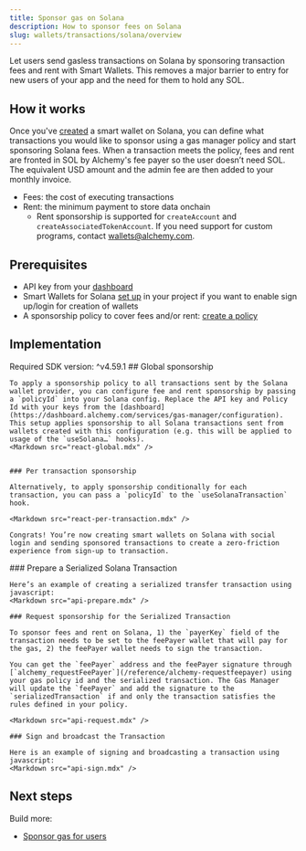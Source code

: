 ```yaml
---
title: Sponsor gas on Solana
description: How to sponsor fees on Solana
slug: wallets/transactions/solana/overview
---
```


Let users send gasless transactions on Solana by sponsoring transaction fees and rent with Smart Wallets. This removes a major barrier to entry for new users of your app and the need for them to hold any SOL.

## How it works

Once you've [created](/react/solana-wallets/get-started) a smart wallet on Solana, you can define what transactions you would like to sponsor using a gas manager policy and start sponsoring Solana fees. When a transaction meets the policy, fees and rent are fronted in SOL by Alchemy's fee payer so the user doesn’t need SOL. The equivalent USD amount and the admin fee are then added to your monthly invoice.

- Fees: the cost of executing transactions
- Rent: the minimum payment to store data onchain
  - Rent sponsorship is supported for `createAccount` and `createAssociatedTokenAccount`. If you need support for custom programs, contact [wallets@alchemy.com](mailto:wallets@alchemy.com).

## Prerequisites

- API key from your [dashboard](https://dashboard.alchemy.com/apps)
- Smart Wallets for Solana [set up](/react/solana-wallets/get-started) in your project if you want to enable sign up/login for creation of wallets
- A sponsorship policy to cover fees and/or rent: [create a policy](https://dashboard.alchemy.com/gas-manager/policy/create/)

## Implementation

<Tabs>
  <Tab title="React">
    <Info>Required SDK version: ^v4.59.1</Info>
    ## Global sponsorship

    To apply a sponsorship policy to all transactions sent by the Solana wallet provider, you can configure fee and rent sponsorship by passing a `policyId` into your Solana config. Replace the API key and Policy Id with your keys from the [dashboard](https://dashboard.alchemy.com/services/gas-manager/configuration). This setup applies sponsorship to all Solana transactions sent from wallets created with this configuration (e.g. this will be applied to usage of the `useSolana…` hooks).
    <Markdown src="react-global.mdx" />


    ### Per transaction sponsorship

    Alternatively, to apply sponsorship conditionally for each transaction, you can pass a `policyId` to the `useSolanaTransaction` hook.

    <Markdown src="react-per-transaction.mdx" />

    Congrats! You’re now creating smart wallets on Solana with social login and sending sponsored transactions to create a zero-friction experience from sign-up to transaction.

  </Tab>
  <Tab title="Javascript">
    ### Prepare a Serialized Solana Transaction

    Here’s an example of creating a serialized transfer transaction using javascript:
    <Markdown src="api-prepare.mdx" />

    ### Request sponsorship for the Serialized Transaction

    To sponsor fees and rent on Solana, 1) the `payerKey` field of the transaction needs to be set to the feePayer wallet that will pay for the gas, 2) the feePayer wallet needs to sign the transaction.

    You can get the `feePayer` address and the feePayer signature through [`alchemy_requestFeePayer`](/reference/alchemy-requestfeepayer) using your gas policy id and the serialized transaction. The Gas Manager will update the `feePayer` and add the signature to the `serializedTransaction` if and only the transaction satisfies the rules defined in your policy.

    <Markdown src="api-request.mdx" />

    ### Sign and broadcast the Transaction

    Here is an example of signing and broadcasting a transaction using javascript:
    <Markdown src="api-sign.mdx" />

  </Tab>
</Tabs>

## Next steps

Build more:

- [Sponsor gas for users](/docs/wallets/transactions/sponsor-gas/sponsor-gas)
